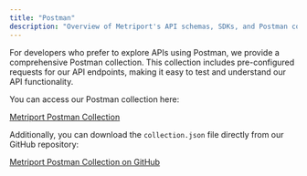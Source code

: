 ```yaml
---
title: "Postman"
description: "Overview of Metriport's API schemas, SDKs, and Postman collection"
---
```


For developers who prefer to explore APIs using Postman, we provide a comprehensive Postman collection. This collection includes pre-configured requests for our API endpoints, making it easy to test and understand our API functionality.

You can access our Postman collection here:

[Metriport Postman Collection](https://www.postman.com/metriport/metriport-api/folder/7zl228v/medical)

Additionally, you can download the `collection.json` file directly from our GitHub repository:

[Metriport Postman Collection on GitHub](https://github.com/metriport/metriport/tree/develop/packages/postman)
